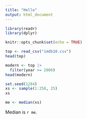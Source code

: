 ```yaml
---
title: "Hello"
output: html_document
---
```


```r
library(readr)
library(dplyr)

knitr::opts_chunk$set(echo = TRUE)
```

```r
top <- read_csv("imdb10.csv")
head(top)
```

```r
modern <- top |>
  filter(year >= 2000)
head(modern)
```

```r
set.seed(1284)
xs <- sample(1:250, 25)
xs
```

```r
me <- median(xs)
```

Median is `r me`.

